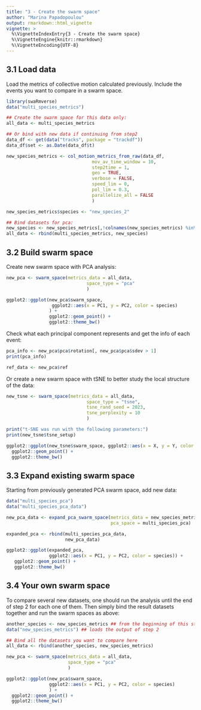 ```yaml
---
title: "3 - Create the swarm space"
author: "Marina Papadopoulou"
output: rmarkdown::html_vignette
vignette: >
  %\VignetteIndexEntry{3 - Create the swarm space}
  %\VignetteEngine{knitr::rmarkdown}
  %\VignetteEncoding{UTF-8}
---
```


## 3.1 Load data

Load the metrics of collective motion calculated previously. Include the events you want to compare in a swarm space.

```r
library(swaRmverse)
data("multi_species_metrics")

## Create the swarm space for this data only:
all_data <- multi_species_metrics

## Or bind with new data if continuing from step2
data_df <- get(data("tracks", package = "trackdf"))
data_df$set <- as.Date(data_df$t)

new_species_metrics <- col_motion_metrics_from_raw(data_df,
                                mov_av_time_window = 10,
                                step2time = 1,
                                geo = TRUE,
                                verbose = FALSE,
                                speed_lim = 0,
                                pol_lim = 0.3,
                                parallelize_all = FALSE
                                )

new_species_metrics$species <- "new_species_2"

## Bind datasets for pca:
new_species <- new_species_metrics[,!colnames(new_species_metrics) %in% c('event_dur', 'N', 'set', 'start_time')] # remove columns not needed for the swarm space
all_data <- rbind(multi_species_metrics, new_species)

```

## 3.2 Build swarm space

Create new swarm space with PCA analysis:

```r
new_pca <- swarm_space(metrics_data = all_data,
                              space_type = "pca"
                              )

ggplot2::ggplot(new_pca$swarm_space,
                 ggplot2::aes(x = PC1, y = PC2, color = species)
                ) +
                ggplot2::geom_point() +
                ggplot2::theme_bw()

```

Check what each principal component represents and get the info of each event:

```r
pca_info <- new_pca$pca$rotation[, new_pca$pca$sdev > 1]
print(pca_info)

ref_data <- new_pca$ref
```

Or create a new swarm space with tSNE to better study the local structure of the data:

```r

new_tsne <- swarm_space(metrics_data = all_data,
                              space_type = "tsne",
                              tsne_rand_seed = 2023,
                              tsne_perplexity = 10
                              )

print("t-SNE was run with the following parameters:")
print(new_tsne$tsne_setup)

ggplot2::ggplot(new_tsne$swarm_space, ggplot2::aes(x = X, y = Y, color = species)) +
  ggplot2::geom_point() +
  ggplot2::theme_bw()

```

## 3.3 Expand existing swarm space

Starting from previously generated PCA swarm space, add new data:

```r
data("multi_species_pca")
data("multi_species_pca_data")

new_pca_data <- expand_pca_swarm_space(metrics_data = new_species_metrics,
                                       pca_space = multi_species_pca)

expanded_pca <- rbind(multi_species_pca_data, 
                      new_pca_data)

ggplot2::ggplot(expanded_pca,
                ggplot2::aes(x = PC1, y = PC2, color = species)) +
   ggplot2::geom_point() +
   ggplot2::theme_bw()

```


## 3.4 Your own swarm space

To compare several new datasets, one should run the analysis until the end of step 2 for each one of them. Then simply bind the result datasets together and run the swarm spaces as above:

```r

another_species <- new_species_metrics ## from the beginning of this step
data("new_species_metrics") ## loads the output of step 2

## Bind all the datasets you want to compare here
all_data <- rbind(another_species, new_species_metrics)

new_pca <- swarm_space(metrics_data = all_data,
                       space_type = "pca"
                       )

ggplot2::ggplot(new_pca$swarm_space,
                ggplot2::aes(x = PC1, y = PC2, color = species)
                ) +
  ggplot2::geom_point() +
  ggplot2::theme_bw()

```
